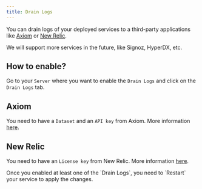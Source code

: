 ```yaml
---
title: Drain Logs
---
```


You can drain logs of your deployed services to a third-party applications like [Axiom](https://axiom.co/) or [New Relic](https://newrelic.com).

We will support more services in the future, like Signoz, HyperDX, etc.

## How to enable?
Go to your `Server` where you want to enable the `Drain Logs` and click on the `Drain Logs` tab.

## Axiom

You need to have a `Dataset` and an `API key` from Axiom. More information [here](https://axiom.co/docs).

## New Relic

You need to have an `License key` from New Relic. More information [here](https://docs.newrelic.com/docs/apis/intro-apis/new-relic-api-keys/#ingest-license-key).


<Warning>
Once you enabled at least one of the `Drain Logs`, you need to `Restart` your service to apply the changes.
</Warning>
